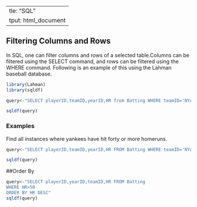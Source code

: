   ---
title: "SQL"
output: html_document
---


## Filtering Columns and Rows
In SQL, one can filter columns and rows of a selected table.Columns can be filtered using the SELECT command, and rows can be filtered using the WHERE command. Following is an example of this using the Lahman baseball database.

```r
library(Lahman)
library(sqldf)
```



```r
query<-"SELECT playerID,teamID,yearID,HR from Batting WHERE teamID='NYA'and yearID=1927"

sqldf(query)
```


### Examples

Find all instances where yankees have hit forty or more homeruns.


```r
query<-"SELECT playerID,teamID,yearID,HR FROM Batting WHERE teamID='NYA' and HR>=40"

sqldf(query)
```

##Order By

```r
query<-"SELECT playerID,yearID,teamID,HR FROM Batting
WHERE HR>50
ORDER BY HR DESC"
sqldf(query)
```

